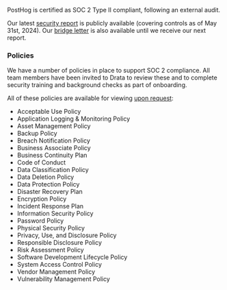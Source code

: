 PostHog is certified as SOC 2 Type II compliant, following an external audit. 

Our latest [security report](https://drive.google.com/file/d/1gZNorQK3Pq9KqNvUWXMNJsdQpUwxzKNe/view?usp=sharing) is publicly available (covering controls as of May 31st, 2024). Our [bridge letter](https://drive.google.com/file/d/1NYT0MNNDK-RXoQNIY_hqo5eygTTH5on7) is also available until we receive our next report.

### Policies

We have a number of policies in place to support SOC 2 compliance. All team members have been invited to Drata to review these and to complete security training and background checks as part of onboarding.

All of these policies are available for viewing [upon request](/talk-to-a-human):

- Acceptable Use Policy
- Application Logging & Monitoring Policy
- Asset Management Policy
- Backup Policy
- Breach Notification Policy
- Business Associate Policy
- Business Continuity Plan
- Code of Conduct
- Data Classification Policy
- Data Deletion Policy
- Data Protection Policy
- Disaster Recovery Plan
- Encryption Policy
- Incident Response Plan
- Information Security Policy
- Password Policy
- Physical Security Policy
- Privacy, Use, and Disclosure Policy
- Responsible Disclosure Policy
- Risk Assessment Policy
- Software Development Lifecycle Policy
- System Access Control Policy
- Vendor Management Policy
- Vulnerability Management Policy
